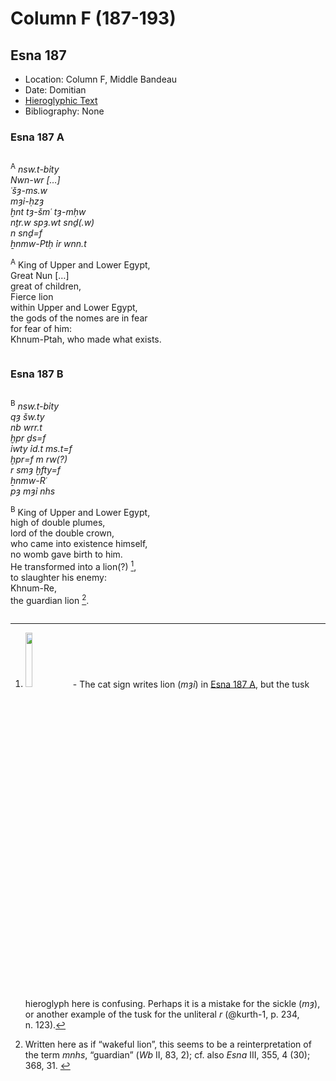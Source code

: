 # Column F (187-193) {-}  
  
## Esna 187 {-}  
  
- Location: Column F, Middle Bandeau  
- Date: Domitian  
- [Hieroglyphic Text](https://www.ifao.egnet.net/uploads/publications/enligne/Temples-Esna002.pdf#page=379){target="_blank"}  
- Bibliography: None  
  
<style>  
  .col2 {  
    columns: 2 300px;         /* number of columns and width in pixels*/  
    -webkit-columns: 2 300px; /* chrome, safari */  
    -moz-columns: 2 300px;    /* firefox */  
    -webkit-column-break-inside: avoid;  
    -page-break-inside: avoid;  
    -break-inside: avoid;  
  }  
  
</style>  
  
### Esna 187 A {-}  
  
<div class="col2">  
  
^A^ *nsw.t-bỉty  *  
*Nwn-wr [...]  *  
*ʿšȝ-ms.w  *  
*mȝỉ-ḥzȝ   *  
  *ḫnt tȝ-šmʿ tȝ-mḥw  *  
*nṯr.w spȝ.wt snḏ(.w)  *  
  *n snḏ=f  *  
*ẖnmw-Ptḥ ỉr wnn.t  *  
   
^A^ King of Upper and Lower Egypt,  
Great Nun [...]  
great of children,  
Fierce lion  
  within Upper and Lower Egypt,  
the gods of the nomes are in fear  
  for fear of him:  
Khnum-Ptah, who made what exists.  
  
</div>  
  
### Esna 187 B {-}  
  
<div class="col2">  
  
^B^ *nsw.t-bỉty  *  
*qȝ šw.ty *  
*nb wrr.t  *  
*ḫpr ḏs=f  *  
  *ỉwty ỉd.t ms.t=f  *  
*ḫpr=f m rw(?)  *  
  *r smȝ ḫfty=f  *  
*ẖnmw-Rʿ  *  
*pȝ mȝỉ nhs  *  
   
^B^ King of Upper and Lower Egypt,  
high of double plumes,  
lord of the double crown,  
who came into existence himself,  
  no womb gave birth to him.  
He transformed into a lion(?) [^fn-187-1],  
  to slaughter his enemy:  
Khnum-Re,   
the guardian lion [^fn-187-2].  
  
</div>  
  
[^fn-187-1]: ![](images/187_1.png){width=15%} - The cat sign writes lion (*mȝỉ*) in [Esna 187 A], but the tusk hieroglyph here is confusing. Perhaps it is a mistake for the sickle (*mȝ*), or another example of the tusk for the unliteral *r* (@kurth-1, p. 234, n. 123).  
  
[^fn-187-2]: Written here as if "wakeful lion", this seems to be a reinterpretation of the term *mnhs*, "guardian" (*Wb* II, 83, 2); cf. also *Esna* III, 355, 4 (30); 368, 31. <!--# check LGG and PL 432 for this, both mnhs and mAi-nhz -->